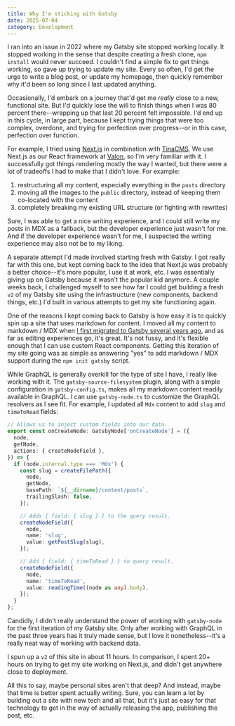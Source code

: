```yaml
---
title: Why I'm sticking with Gatsby
date: 2025-07-04
category: Development
---
```


I ran into an issue in 2022 where my Gatsby site stopped working locally. It stopped working in the sense that despite creating a fresh clone, `npm install` would never succeed. I couldn't find a simple fix to get things working, so gave up trying to update my site. Every so often, I'd get the urge to write a blog post, or update my homepage, then quickly remember why it'd been so long since I last updated anything.

Occasionally, I'd embark on a journey that'd get me _really_ close to a new, functional site. But I'd quickly lose the will to finish things when I was 80 percent there--wrapping up that last 20 percent felt impossible. I'd end up in this cycle, in large part, because I kept trying things that were too complex, overdone, and trying for perfection over progress--or in this case, perfection over function.

For example, I tried using [Next.js](https://nextjs.org/) in combination with [TinaCMS](https://tina.io/). We use Next.js as our React framework at [Valon](https://valon.com/careers), so I'm very familiar with it. I successfully got things rendering mostly the way I wanted, but there were a lot of tradeoffs I had to make that I didn't love. For example:

1. restructuring all my content, especially everything in the `posts` directory
1. moving all the images to the `public` directory, instead of keeping them co-located with the content
1. completely breaking my existing URL structure (or fighting with rewrites)

Sure, I was able to get a nice writing experience, and I could still write my posts in MDX as a fallback, but the developer experience just wasn't for me. And if the developer experience wasn't for me, I suspected the writing experience may also not be to my liking.

A separate attempt I'd made involved starting fresh with Gatsby. I got really far with this one, but kept coming back to the idea that Next.js was probably a better choice--it's more popular, I use it at work, etc. I was essentially giving up on Gatsby because it wasn't the popular kid anymore. A couple weeks back, I challenged myself to see how far I could get building a fresh `v2` of my Gatsby site using the infrastructure (new components, backend things, etc.) I'd built in various attempts to get my site functioning again.

One of the reasons I kept coming back to Gatsby is how easy it is to quickly spin up a site that uses markdown for content. I moved all my content to markdown / MDX when [I first migrated to Gatsby several years ago](/going-gatsby), and as far as editing experiences go, it's great. It's not fussy, and it's flexible enough that I can use custom React components. Getting this iteration of my site going was as simple as answering "yes" to add markdown / MDX support during the `npm init gatsby` script.

While GraphQL is generally overkill for the type of site I have, I really like working with it. The `gatsby-source-filesystem` plugin, along with a simple configuration in `gatsby-config.ts`, makes all my markdown content readily available in GraphQL. I can use `gatsby-node.ts` to customize the GraphQL resolvers as I see fit. For example, I updated all `Mdx` content to add `slug` and `timeToRead` fields:

```ts
// Allows us to inject custom fields into our data.
export const onCreateNode: GatsbyNode['onCreateNode'] = ({
  node,
  getNode,
  actions: { createNodeField },
}) => {
  if (node.internal.type === 'Mdx') {
    const slug = createFilePath({
      node,
      getNode,
      basePath: `${__dirname}/content/posts`,
      trailingSlash: false,
    });

    // Adds { field: { slug } } to the query result.
    createNodeField({
      node,
      name: 'slug',
      value: getPostSlug(slug),
    });

    // Add { field: { timeToRead } } to query result.
    createNodeField({
      node,
      name: 'timeToRead',
      value: readingTime((node as any).body),
    });
  }
};
```

Candidly, I didn't really understand the power of working with `gatsby-node` for the first iteration of my Gatsby site. Only after working with GraphQL in the past three years has it truly made sense, but I love it nonetheless--it's a really neat way of working with backend data.

I spun up a `v2` of this site in about 11 hours. In comparison, I spent 20+ hours on trying to get my site working on Next.js, and didn't get anywhere close to deployment.

All this to say, maybe personal sites aren't that deep? And instead, maybe that time is better spent actually writing. Sure, you can learn a lot by building out a site with new tech and all that, but it's just as easy for that technology to get in the way of actually releasing the app, publishing the post, etc.
